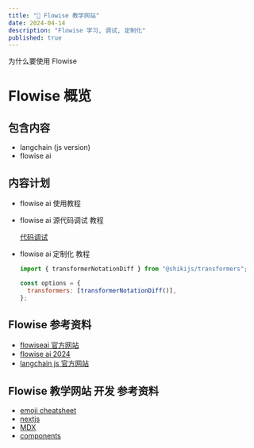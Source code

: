 ```yaml
---
title: "🦄 Flowise 教学网站"
date: 2024-04-14
description: "Flowise 学习, 调试, 定制化"
published: true
---
```


<Callout type="danger">为什么要使用 Flowise</Callout>

# Flowise 概览

## 包含内容

- langchain (js version)
- flowise ai

## 内容计划

- flowise ai 使用教程
- flowise ai 源代码调试 教程

  [代码调试](/blog/how-to-debug)

- flowise ai 定制化 教程

  ```js {4} showLineNumbers
  import { transformerNotationDiff } from "@shikijs/transformers";

  const options = {
    transformers: [transformerNotationDiff()],
  };
  ```

## Flowise 参考资料

- [flowiseai 官方网站](https://docs.flowiseai.com/getting-started)
- [flowise ai 2024](https://www.youtube.com/playlist?list=PL4HikwTaYE0H7wBxhvQqxYcKOkZ4O3zXh)
- [langchain js 官方网站](https://js.langchain.com/docs/get_started/introduction)

## Flowise 教学网站 开发 参考资料

- [emoji cheatsheet](https://github.com/ikatyang/emoji-cheat-sheet)
- [nextjs](https://nextjs.org/docs/getting-started/installation)
- [MDX](https://mdxjs.com/)
- [components](https://mdxjs.com/table-of-components/)

